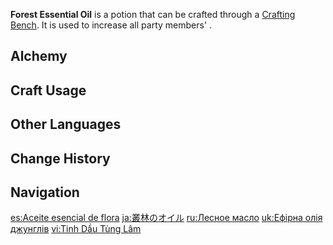 {{Food Infobox
|id              = 111019
|image           = Item_Forest Essential Oil.png
|description     = Grants greater affinity for Dendro, boosting {{Color|Dendro DMG}}.<br />It’s a nourishing external medicine that promotes growth of plants, able to better channel Dendro energy.
|type            = Essential Oils
|quality         = 3
|effectType      = Dendro DMG Up
|effect          = Increases all party members' {{Color|Dendro DMG}} by 25% for 300s.
|eff_att1        = Dendro DMG Bonus
|source1         = [[Alchemy]]
}}
'''Forest Essential Oil''' is a potion that can be crafted through a [[Crafting Bench]]. It is used to increase all party members' {{Color|Dendro DMG}}.

==Alchemy==
{{Recipe
|type = Crafting
|Lizard Tail = 1
|Sumeru Rose = 1
|Mora = 100
|sort = Lizard Tail;Sumeru Rose;Mora
}}

==Craft Usage==
{{Craft Usage}}

==Other Languages==
{{Other Languages
|en      = Forest Essential Oil
|zhs     = 丛林精油
|zhs_rm  = Cónglín Jīngyóu
|zht     = 叢林精油
|zht_rm  = Cónglín Jīngyóu
|zh_tl   = 
|ja      = 叢林のオイル
|ja_rm   = Sourin no Oil
|ja_tl   = Jungle Oil
|ko      = 총림의 오일
|ko_rm   = Chongrim-ui Oil
|ko_tl   = Jungle Oil
|es      = Aceite esencial de flora
|es_tl   = Flora Essential Oil
|fr      = Huile essentielle Dendro
|fr_tl   = Dendro Essential Oil
|ru      = Лесное масло
|ru_tl   = Forest Oil
|th      = Forest Essential Oil
|vi      = Tinh Dầu Tùng Lâm
|vi_tl   = 
|de      = Dickichtöl
|de_tl   = Thicket Oil
|id      = Forest Essential Oil
|pt      = Óleo Essencial Florestal
|pt_tl   = 
|tr      = Orman Özütü
|tr_tl   = 
|it      = Olio essenziale silvestre
|it_tl   = Sylvester Essential Oil
}}

==Change History==
{{Change History|3.0}}

==Navigation==
{{Food Navbox|type=Potions}}

[[es:Aceite esencial de flora]]
[[ja:叢林のオイル]]
[[ru:Лесное масло]]
[[uk:Ефірна олія джунглів]]
[[vi:Tinh Dầu Tùng Lâm]]